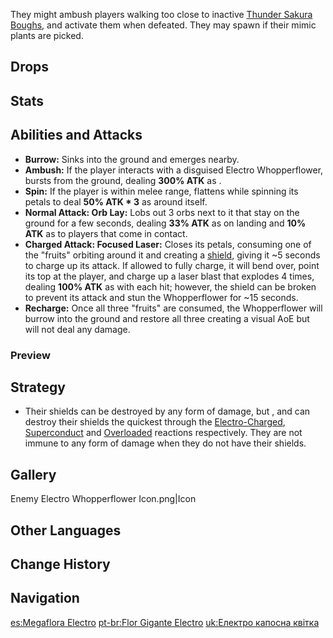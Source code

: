 {{Enemy Infobox
|image    = Enemy Electro Whopperflower.png
|element  = Electro
|family   = Mystical Beasts
|group    = Whopperflowers
|type     = Common Enemies
|location = [[Inazuma]]
|ability1 = Shield
|ability2 = Invincibility Frames
}}
{{Description|Energetic mimetic Plant monsters that use Electro to attack their prey.<br />When fully-charged with Electro energy, they can unleash a strong electric current from their crowns. As such, some researchers have tried to apply them in other areas...|[[Archive]]}}
{{Enemy Intro}}
They might ambush players walking too close to inactive [[Thunder Sakura Bough]]s, and activate them when defeated. They may spawn if their mimic plants are picked.

==Drops==
{{Drops|Whopperflowers}}

==Stats==
{{Enemy Stats
|resglobal    = 35%
|electro_res  = 75%

|res2         = Staggered
|electro_res2 = 50%
|atk_ratio    = 2
|hp_ratio     = 3
|hp_type      = 1
}}

==Abilities and Attacks==
*'''Burrow:''' Sinks into the ground and emerges nearby.
*'''Ambush:''' If the player interacts with a disguised Electro Whopperflower, bursts from the ground, dealing '''300% ATK''' as {{Color|AoE Electro DMG}}.
*'''Spin:''' If the player is within melee range, flattens while spinning its petals to deal '''50% ATK * 3''' as {{Color|AoE Electro DMG}} around itself.
*'''Normal Attack: Orb Lay:''' Lobs out 3 orbs next to it that stay on the ground for a few seconds, dealing '''33% ATK''' as {{Color|AoE Electro DMG}} on landing and '''10% ATK''' as {{Color|Electro DMG}} to players that come in contact.
*'''Charged Attack: Focused Laser:''' Closes its petals, consuming one of the "fruits" orbiting around it and creating a {{Electro}} [[Shields|shield]], giving it ~5 seconds to charge up its attack. If allowed to fully charge, it will bend over, point its top at the player, and charge up a laser blast that explodes 4 times, dealing '''100% ATK''' as {{Color|AoE Electro DMG}} with each hit; however, the shield can be broken to prevent its attack and stun the Whopperflower for ~15 seconds.
*'''Recharge:''' Once all three "fruits" are consumed, the Whopperflower will burrow into the ground and restore all three creating a visual AoE but will not deal any damage.

===Preview===
{{Preview
|size=185px
|file1=Electro Whopperflower Spin
|caption1=Spin

|file2=Electro Whopperflower Normal Attack
|caption2=Normal Attack

|file3=Electro Whopperflower Charged Attack
|caption3=Charged Attack

|file4=Electro Whopperflower Stunned
|caption4=Stunned

|file5=Electro Whopperflower Recharge
|caption5=Recharge
}}

==Strategy==
*Their shields can be destroyed by any form of damage, but {{Hydro}}, {{Cryo}} and {{Pyro}} can destroy their shields the quickest through the [[Electro-Charged]], [[Superconduct]] and [[Overloaded]] reactions respectively. They are not immune to any form of damage when they do not have their shields.

==Gallery==
<gallery hideaddbutton="true" captionalign="center">
Enemy Electro Whopperflower Icon.png|Icon
</gallery>

==Other Languages==
{{Other Languages
|en      = Electro Whopperflower
|zhs     = 电气骗骗花
|zhs_rm  = Diàn Qì Piànpiàn-huā
|zht     = 電氣騙騙花
|zht_rm  = Diàn Qì Piànpiàn-huā
|zh_tl   = Electric [[Whopperflower#Other Languages|Whopperflower]]
|ja      = トリックフラワー・雷
|ja_rm   = Torikkufurawaa - Kaminari
|ja_tl   = Trick Flower - Thunder
|ko      = 전기 구라구라꽃
|ko_rm   = Jeongi Guragurakkot
|ko_tl   = Electric Fakefake Flower
|es      = Megaflora Electro
|es_tl   = Electro {{Lex|Whopperflower|es}}
|fr      = Fleur mensongère Électro
|fr_tl   = Electro Deceitful Flower
|ru      = Электро попрыгунья
|ru_tl   = Electro Jumper
|th      = Electro Whopperflower
|vi      = Hoa Lừa Dối - Lôi
|vi_tl   = Deceitful Flower - Electro
|de      = Elektro-Vaniloqua
|de_tl   = Electro Vaniloqua
|de_note = Vaniloqua is Latin and means deceitful. Noticably the Electro Vaniloqua is not called "Giant" as the Cyro and Pyro variants.
|id      = Electro Whopperflower
|pt      = Flor Gigante Electro
|pt_tl   = Giant Flower Electro
}}

==Change History==
{{Change History|2.0}}

==Navigation==
{{Enemy Navbox|type=Common}}

[[es:Megaflora Electro]]
[[pt-br:Flor Gigante Electro]]
[[uk:Електро капосна квітка]]